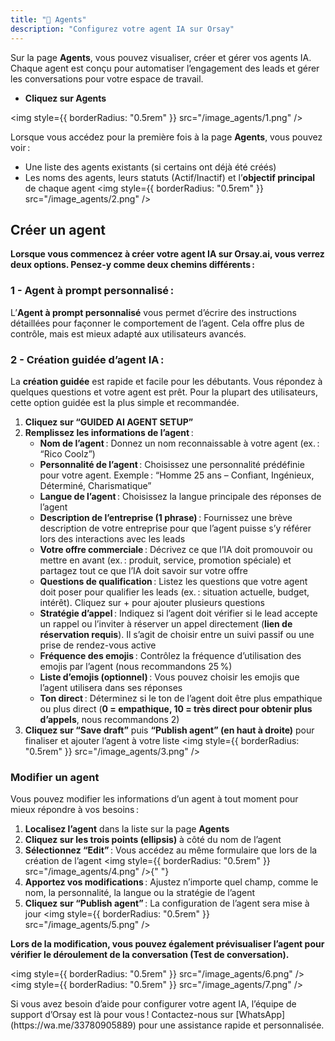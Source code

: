 ```yaml
---
title: "📸 Agents"
description: "Configurez votre agent IA sur Orsay"
---
```


Sur la page **Agents**, vous pouvez visualiser, créer et gérer vos agents IA. Chaque agent est conçu pour automatiser l’engagement des leads et gérer les conversations pour votre espace de travail.

- **Cliquez sur Agents**

<img style={{ borderRadius: "0.5rem" }} src="/image_agents/1.png" />

Lorsque vous accédez pour la première fois à la page **Agents**, vous pouvez voir :

- Une liste des agents existants (si certains ont déjà été créés)
- Les noms des agents, leurs statuts (Actif/Inactif) et l’**objectif principal** de chaque agent
  <img style={{ borderRadius: "0.5rem" }} src="/image_agents/2.png" />

## Créer un agent

**Lorsque vous commencez à créer votre agent IA sur Orsay.ai, vous verrez deux options. Pensez-y comme deux chemins différents :**

### 1 - Agent à prompt personnalisé :

L’**Agent à prompt personnalisé** vous permet d’écrire des instructions détaillées pour façonner le comportement de l’agent. Cela offre plus de contrôle, mais est mieux adapté aux utilisateurs avancés.

### 2 - Création guidée d’agent IA :

La **création guidée** est rapide et facile pour les débutants. Vous répondez à quelques questions et votre agent est prêt. Pour la plupart des utilisateurs, cette option guidée est la plus simple et recommandée.

1. **Cliquez sur “GUIDED AI AGENT SETUP”**
2. **Remplissez les informations de l’agent** :
   - **Nom de l’agent** : Donnez un nom reconnaissable à votre agent (ex. : “Rico Coolz”)
   - **Personnalité de l’agent** : Choisissez une personnalité prédéfinie pour votre agent. Exemple : “Homme 25 ans – Confiant, Ingénieux, Déterminé, Charismatique”
   - **Langue de l’agent** : Choisissez la langue principale des réponses de l’agent
   - **Description de l’entreprise (1 phrase)** : Fournissez une brève description de votre entreprise pour que l’agent puisse s’y référer lors des interactions avec les leads
   - **Votre offre commerciale** : Décrivez ce que l’IA doit promouvoir ou mettre en avant (ex. : produit, service, promotion spéciale) et partagez tout ce que l’IA doit savoir sur votre offre
   - **Questions de qualification** : Listez les questions que votre agent doit poser pour qualifier les leads (ex. : situation actuelle, budget, intérêt). Cliquez sur + pour ajouter plusieurs questions
   - **Stratégie d’appel** : Indiquez si l’agent doit vérifier si le lead accepte un rappel ou l’inviter à réserver un appel directement (**lien de réservation requis**). Il s’agit de choisir entre un suivi passif ou une prise de rendez-vous active
   - **Fréquence des emojis** : Contrôlez la fréquence d’utilisation des emojis par l’agent (nous recommandons 25 %)
   - **Liste d’emojis (optionnel)** : Vous pouvez choisir les emojis que l’agent utilisera dans ses réponses
   - **Ton direct** : Déterminez si le ton de l’agent doit être plus empathique ou plus direct (**0 = empathique, 10 = très direct pour obtenir plus d’appels**, nous recommandons 2)
3. **Cliquez sur “Save draft”** puis **“Publish agent” (en haut à droite)** pour finaliser et ajouter l’agent à votre liste
   <img style={{ borderRadius: "0.5rem" }} src="/image_agents/3.png" />

### Modifier un agent

Vous pouvez modifier les informations d’un agent à tout moment pour mieux répondre à vos besoins :

1. **Localisez l’agent** dans la liste sur la page **Agents**
2. **Cliquez sur les trois points (ellipsis)** à côté du nom de l’agent
3. **Sélectionnez “Edit”** : Vous accédez au même formulaire que lors de la création de l’agent
   <img style={{ borderRadius: "0.5rem" }} src="/image_agents/4.png" />{" "}
4. **Apportez vos modifications** : Ajustez n’importe quel champ, comme le nom, la personnalité, la langue ou la stratégie de l’agent
5. **Cliquez sur “Publish agent”** : La configuration de l’agent sera mise à jour
   <img style={{ borderRadius: "0.5rem" }} src="/image_agents/5.png" />

**Lors de la modification, vous pouvez également prévisualiser l’agent pour vérifier le déroulement de la conversation (Test de conversation).**

<img style={{ borderRadius: "0.5rem" }} src="/image_agents/6.png" />
<img style={{ borderRadius: "0.5rem" }} src="/image_agents/7.png" />

<Note>
  Si vous avez besoin d’aide pour configurer votre agent IA, l’équipe de support
  d’Orsay est là pour vous ! Contactez-nous sur
  [WhatsApp](https://wa.me/33780905889) pour une assistance rapide et
  personnalisée.
</Note>
